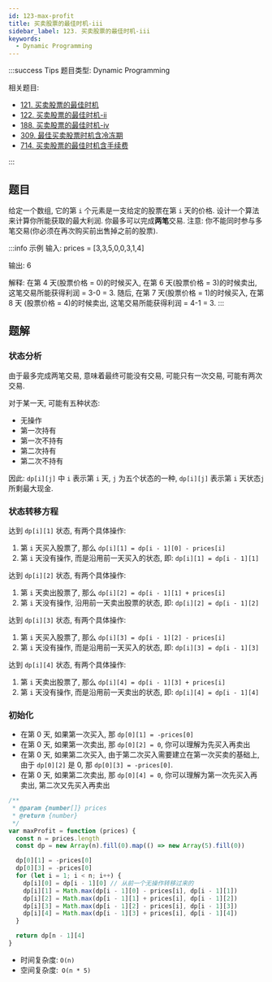 ```yaml
---
id: 123-max-profit
title: 买卖股票的最佳时机-iii
sidebar_label: 123. 买卖股票的最佳时机-iii
keywords:
  - Dynamic Programming
---
```


:::success Tips
题目类型: Dynamic Programming

相关题目:

- [121. 买卖股票的最佳时机](/leetcode/easy/121-max-profit)
- [122. 买卖股票的最佳时机-ii](/leetcode/easy/122-max-profit)
- [188. 买卖股票的最佳时机-iv](/leetcode/hard/188-max-profit)
- [309. 最佳买卖股票时机含冷冻期](/leetcode/medium/309-max-profit)
- [714. 买卖股票的最佳时机含手续费](/leetcode/medium/714-max-profit)

:::

## 题目

给定一个数组, 它的第 `i` 个元素是一支给定的股票在第 `i` 天的价格. 设计一个算法来计算你所能获取的最大利润. 你最多可以完成**两笔**交易. 注意: 你不能同时参与多笔交易(你必须在再次购买前出售掉之前的股票).

:::info 示例
输入: prices = [3,3,5,0,0,3,1,4]

输出: 6

解释: 在第 4 天(股票价格 = 0)的时候买入, 在第 6 天(股票价格 = 3)的时候卖出, 这笔交易所能获得利润 = 3-0 = 3.
随后, 在第 7 天(股票价格 = 1)的时候买入, 在第 8 天 (股票价格 = 4)的时候卖出, 这笔交易所能获得利润 = 4-1 = 3.
:::

## 题解

### 状态分析

由于最多完成两笔交易, 意味着最终可能没有交易, 可能只有一次交易, 可能有两次交易.

对于某一天, 可能有五种状态:

- 无操作
- 第一次持有
- 第一次不持有
- 第二次持有
- 第二次不持有

因此: `dp[i][j]` 中 `i` 表示第 `i` 天, `j` 为五个状态的一种, `dp[i][j]` 表示第 `i` 天状态`j` 所剩最大现金.

### 状态转移方程

达到 `dp[i][1]` 状态, 有两个具体操作:

1. 第 `i` 天买入股票了, 那么 `dp[i][1] = dp[i - 1][0] - prices[i]`
2. 第 `i` 天没有操作, 而是沿用前一天买入的状态, 即: `dp[i][1] = dp[i - 1][1]`

达到 `dp[i][2]` 状态, 有两个具体操作:

1. 第 `i` 天卖出股票了, 那么 `dp[i][2] = dp[i - 1][1] + prices[i]`
2. 第 `i` 天没有操作, 沿用前一天卖出股票的状态, 即: `dp[i][2] = dp[i - 1][2]`

达到 `dp[i][3]` 状态, 有两个具体操作:

1. 第 `i` 天买入股票了, 那么 `dp[i][3] = dp[i - 1][2] - prices[i]`
2. 第 `i` 天没有操作, 而是沿用前一天买入的状态, 即: `dp[i][3] = dp[i - 1][3]`

达到 `dp[i][4]` 状态, 有两个具体操作:

1. 第 `i` 天卖出股票了, 那么 `dp[i][4] = dp[i - 1][3] + prices[i]`
2. 第 `i` 天没有操作, 而是沿用前一天卖出的状态, 即: `dp[i][4] = dp[i - 1][4]`

### 初始化

- 在第 0 天, 如果第一次买入, 那 `dp[0][1] = -prices[0]`
- 在第 0 天, 如果第一次卖出, 那 `dp[0][2] = 0`, 你可以理解为先买入再卖出
- 在第 0 天, 如果第二次买入, 由于第二次买入需要建立在第一次买卖的基础上, 由于 `dp[0][2]` 是 0, 那 `dp[0][3] = -prices[0]`.
- 在第 0 天, 如果第二次卖出, 那 `dp[0][4] = 0`, 你可以理解为第一次先买入再卖出, 第二次又先买入再卖出

```ts
/**
 * @param {number[]} prices
 * @return {number}
 */
var maxProfit = function (prices) {
  const n = prices.length
  const dp = new Array(n).fill(0).map(() => new Array(5).fill(0))

  dp[0][1] = -prices[0]
  dp[0][3] = -prices[0]
  for (let i = 1; i < n; i++) {
    dp[i][0] = dp[i - 1][0] // 从前一个无操作转移过来的
    dp[i][1] = Math.max(dp[i - 1][0] - prices[i], dp[i - 1][1])
    dp[i][2] = Math.max(dp[i - 1][1] + prices[i], dp[i - 1][2])
    dp[i][3] = Math.max(dp[i - 1][2] - prices[i], dp[i - 1][3])
    dp[i][4] = Math.max(dp[i - 1][3] + prices[i], dp[i - 1][4])
  }

  return dp[n - 1][4]
}
```

- 时间复杂度: `O(n)`
- 空间复杂度:` O(n * 5)`
